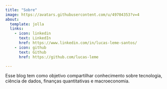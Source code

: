 ```yaml
---
title: "Sobre"
image: https://avatars.githubusercontent.com/u/49704353?v=4
about:
  template: jolla
  links:
    - icon: linkedin
      text: LinkedIn
      href: https://www.linkedin.com/in/lucas-leme-santos/
    - icon: github
      text: Github
      href: https://github.com/lucas-leme

---
```


Esse blog tem como objetivo compartilhar conhecimento sobre tecnologia, ciência de dados, finanças quantitativas e macroeconomia.